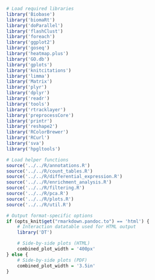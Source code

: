 ```r
# Load required libraries
library('Biobase')
library('biomaRt') 
library('doParallel')
library('flashClust')
library('foreach')
library('ggplot2')
library('goseq')
library('heatmap.plus')
library('GO.db')
library('gplots')
library('knitcitations')
library('limma')
library('Matrix')
library('plyr')
library('dplyr')
library('readr')
library('tools')
library('rtracklayer')
library('preprocessCore')
library('printr')
library('reshape2')
library('RColorBrewer')
library('RCurl')
library('sva')
library('hpgltools')

# Load helper functions
source('../../R/annotations.R')
source('../../R/count_tables.R')
source('../../R/differential_expression.R')
source('../../R/enrichment_analysis.R')
source('../../R/filtering.R')
source('../../R/pca.R')
source('../../R/plots.R')
source('../../R/util.R')

# Output format-specific options
if (opts_knit$get("rmarkdown.pandoc.to") == 'html') {
    # Interaction datatable used for HTML output
    library('DT')

    # Side-by-side plots (HTML)
    combined_plot_width = '400px'
} else {
    # Side-by-side plots (PDF)
    combined_plot_width = '3.5in'
}
```
